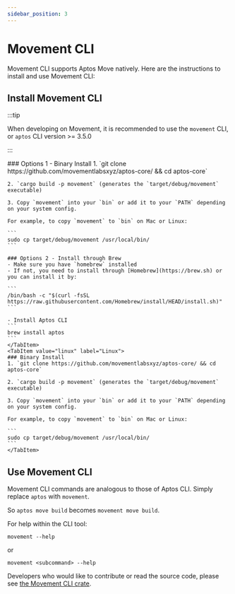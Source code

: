 ```yaml
---
sidebar_position: 3
---
```


# Movement CLI

Movement CLI supports Aptos Move natively. Here are the instructions to install and use Movement CLI:

## Install Movement CLI

:::tip

When developing on Movement, it is recommended to use the `movement` CLI, or `aptos` CLI  version >= 3.5.0

:::

<Tabs>
    <TabItem value="macos" label="MacOs">
    ### Options 1 - Binary Install
    1. `git clone https://github.com/movementlabsxyz/aptos-core/ && cd aptos-core`

    2. `cargo build -p movement` (generates the `target/debug/movement` executable)

    3. Copy `movement` into your `bin` or add it to your `PATH` depending on your system config.

    For example, to copy `movement` to `bin` on Mac or Linux:

    ```
    sudo cp target/debug/movement /usr/local/bin/
    ```

    ### Options 2 - Install through Brew
    - Make sure you have `homebrew` installed
    - If not, you need to install through [Homebrew](https://brew.sh) or you can install it by:

    ```
    /bin/bash -c "$(curl -fsSL https://raw.githubusercontent.com/Homebrew/install/HEAD/install.sh)"
    ```

    - Install Aptos CLI
    ```
    brew install aptos
    ```
    </TabItem>
    <TabItem value="linux" label="Linux">
    ### Binary Install
    1. `git clone https://github.com/movementlabsxyz/aptos-core/ && cd aptos-core`

    2. `cargo build -p movement` (generates the `target/debug/movement` executable)

    3. Copy `movement` into your `bin` or add it to your `PATH` depending on your system config.

    For example, to copy `movement` to `bin` on Mac or Linux:

    ```
    sudo cp target/debug/movement /usr/local/bin/
    ```
    </TabItem>
</Tabs>


## Use Movement CLI

Movement CLI commands are analogous to those of Aptos CLI. Simply replace `aptos` with `movement`.

So `aptos move build` becomes `movement move build`.

For help within the CLI tool:

```
movement --help
```

or

```
movement <subcommand> --help
```

Developers who would like to contribute or read the source code, please see [the Movement CLI crate](https://github.com/movementlabsxyz/aptos-core/tree/movement/crates/aptos).
